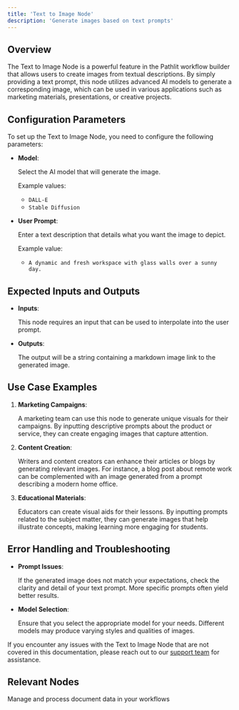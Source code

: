 ```yaml
---
title: 'Text to Image Node'
description: 'Generate images based on text prompts'
---
```


## Overview
The Text to Image Node is a powerful feature in the Pathlit workflow builder that allows users to create images from textual descriptions. By simply providing a text prompt, this node utilizes advanced AI models to generate a corresponding image, which can be used in various applications such as marketing materials, presentations, or creative projects.

## Configuration Parameters

To set up the Text to Image Node, you need to configure the following parameters:

* **Model**:

    Select the AI model that will generate the image.

    Example values:

    - `DALL-E`
    - `Stable Diffusion`

* **User Prompt**:

    Enter a text description that details what you want the image to depict.

    Example value:

    - `A dynamic and fresh workspace with glass walls over a sunny day.`

## Expected Inputs and Outputs
- **Inputs**:

  This node requires an input that can be used to interpolate into the user prompt.

- **Outputs**:

  The output will be a string containing a markdown image link to the generated image.

## Use Case Examples
1. **Marketing Campaigns**:

    A marketing team can use this node to generate unique visuals for their campaigns. By inputting descriptive prompts about the product or service, they can create engaging images that capture attention.

2. **Content Creation**:

    Writers and content creators can enhance their articles or blogs by generating relevant images. For instance, a blog post about remote work can be complemented with an image generated from a prompt describing a modern home office.

3. **Educational Materials**:

    Educators can create visual aids for their lessons. By inputting prompts related to the subject matter, they can generate images that help illustrate concepts, making learning more engaging for students.

## Error Handling and Troubleshooting
- **Prompt Issues**:

    If the generated image does not match your expectations, check the clarity and detail of your text prompt. More specific prompts often yield better results.

- **Model Selection**:

    Ensure that you select the appropriate model for your needs. Different models may produce varying styles and qualities of images.

If you encounter any issues with the Text to Image Node that are not covered in this documentation, please reach out to our [support team](mailto:dev@pathlit.ai) for assistance.

## Relevant Nodes
<CardGroup>
  <Card
    title="Document Data Node"
    href="/pathways/document-data"
  >
    Manage and process document data in your workflows
  </Card>
</CardGroup>